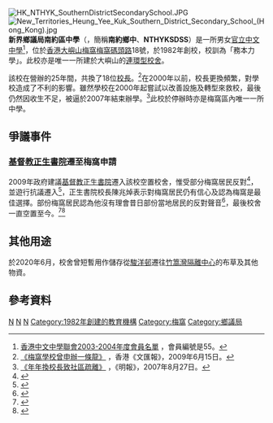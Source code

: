 [[File:HK_NTHYK_SouthernDistrictSecondarySchool.JPG|thumb]]
[[File:New_Territories_Heung_Yee_Kuk_Southern_District_Secondary_School_(Hong_Kong).jpg|thumb]]
'''新界鄉議局南約區中學'''（{{lang-en|New Territories Heung Yee Kuk Southern District Secondary School}}，簡稱'''南約鄉中'''、'''NTHYKSDSS'''）是一所男女[[官立學校|官立]][[母語教學|中文中學]]<ref>[http://www.hkcms.org.hk/new/membera.htm 香港中文中學聯會2003-2004年度會員名單] {{webarchive|url=https://web.archive.org/web/20090412062232/http://www.hkcms.org.hk/new/membera.htm |date=2009-04-12 }}，會員編號是55。</ref>，位於[[香港|香港]][[大嶼山|大嶼山]][[梅窩|梅窩]][[梅窩碼頭路|梅窩碼頭路]]18號，於1982年創校，校訓為「務本力學」。此校亦是唯一一所建於大嶼山的[[連環型校舍|連環型校舍]]。

該校在營辦的25年間，共換了18位[[校長|校長]]。<ref>[http://paper.wenweipo.com/2009/06/15/ED0906150003.htm 《梅窩學校曾申辦一條龍》] {{Wayback|url=http://paper.wenweipo.com/2009/06/15/ED0906150003.htm |date=20190929094436 }}，香港《文匯報》，2009年6月15日。</ref>在2000年以前，校長更換頻繁，對學校造成了不利的影響。雖然學校在2000年起嘗試以改善設施及轉型來救校，最後仍然因收生不足，被逼於2007年結束辦學。<ref>[http://www.mingpaotor.com/htm/News/20070827/HK-gfa3.htm 《年年換校長致社區疏離》] {{webarchive|url=https://web.archive.org/web/20090621015135/http://www.mingpaotor.com/htm/News/20070827/HK-gfa3.htm |date=2009-06-21 }}，《明報》，2007年8月27日。</ref>此校於停辦時亦是梅窩區內唯一一所中學。

==爭議事件==
=== [[基督教正生書院|基督教正生書院]]遷至梅窩申請 ===
2009年政府建議[[基督教正生書院|基督教正生書院]]遷入該校空置校舍，惟受部分梅窩居民反對<ref name="NewsMagazine">{{cite web | language = zh-hk | publisher = 電視廣播有限公司 | title = 新聞透視－正生風波 | url = http://mytv.tvb.com/news/newsmagazine/29502 | author =  | date = 2009-06-20 | accessdate = 2009-06-28 | deadurl = yes | archiveurl = https://web.archive.org/web/20090624003909/http://mytv.tvb.com/news/newsmagazine/29502 | archivedate = 2009-06-24 }}</ref>，並遊行抗議遷入<ref>{{cite news| author = | title = 梅窩居民遊行抗議正生書院遷入| url = http://news.sina.com.hk/cgi-bin/nw/show.cgi/32/1/1/1168351/1.html| publisher = 星島日報| date = | accessdate = 2009-06-17| archive-url = https://web.archive.org/web/20090618114156/http://news.sina.com.hk/cgi-bin/nw/show.cgi/32/1/1/1168351/1.html| archive-date = 2009-06-18| dead-url = yes}}</ref>，正生書院校長陳兆焯表示對梅窩居民仍有信心及認為梅窩是最佳選擇。部份梅窩居民認為他沒有理會昔日部份當地居民的反對聲音<ref>{{cite news| language =| author =| url =http://www.takungpao.com/news/09/06/29/GW-1104656.htm| title =正生書院: 遷往梅窩仍屬首選| publisher =大公報| date =2009-06-29| accessdate =2009-06-30| deadurl =yes| archiveurl =https://web.archive.org/web/20091202083253/http://www.takungpao.com/news/09/06/29/GW-1104656.htm| archivedate =2009-12-02}}</ref>，最後校舍一直空置至今。<ref name="a">{{cite news|language= |author= |url=http://hk.news.yahoo.com/article/090618/3/crvc.html |title=正生書院難入梅窩 |publisher=星島日報 |date= |accessdate=2009-06-20 |deadurl=yes |archiveurl=https://web.archive.org/web/20090625003743/http://hk.news.yahoo.com/article/090618/3/crvc.html |archivedate=2009-06-25 }}</ref><ref name="b">{{cite news | language =  | author =  | url = http://news.sina.com.hk/cgi-bin/nw/show.cgi/6/1/1/1168824/1.html | title = 正生書院遷梅窩 本質是教育問題 | publisher = 明報 | date = 2009-06-16 | accessdate = 2009-06-20 | archive-url = https://web.archive.org/web/20090619104044/http://news.sina.com.hk/cgi-bin/nw/show.cgi/6/1/1/1168824/1.html | archive-date = 2009-06-19 | dead-url = yes }}</ref>

==其他用途==
於2020年6月，校舍曾短暫用作儲存從[[駿洋邨|駿洋邨]]遷往[[2019冠狀病毒病香港疫情相關安排#檢疫中心及臨時醫院|竹篙灣隔離中心]]的布草及其他物資。

==參考資料==
<div class="references-small">
<references/>
</div>


{{香港官立中學}}

[[Category:香港已關閉中學|N]]
[[Category:香港官立中學|N]]
[[Category:離島區中學|N]]
[[Category:1982年創建的教育機構|Category:1982年創建的教育機構]]
[[Category:梅窩|Category:梅窩]]
[[Category:鄉議局|Category:鄉議局]]